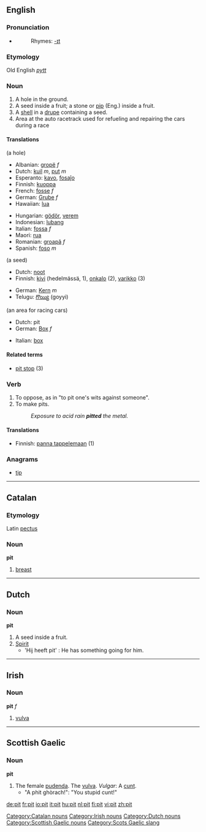 ==English==

===Pronunciation===
* {{IPA|/'pɪt/}}
*:Rhymes: [[Rhymes:English:-ɪt|-ɪt]]

===Etymology===
Old English ''[[pytt]]''

===Noun===
{{en-noun}}

# A hole in the ground.
# A seed inside a fruit; a stone or [[pip]] (Eng.) inside a fruit.
# A [[shell]] in a [[drupe]] containing a seed.
# Area at the auto racetrack used for refueling and repairing the cars during a race

====Translations====
(a hole)
{{top}}
*Albanian: [[gropë]] ''f''
*Dutch: [[kuil]] ''m'', [[put]] ''m''
*Esperanto: [[kavo]], [[fosaĵo]]
*Finnish: [[kuoppa]]
*French: [[fosse]] ''f''
*German: [[Grube]] ''f''
*Hawaiian: [[lua]]
{{mid}}
*Hungarian: [[gödör]], [[verem]]
*Indonesian: [[lubang]]
*Italian: [[fossa]] ''f''
*Maori: [[rua]]
*Romanian: [[groapă]] ''f''
*Spanish: [[foso]] ''m''
{{bottom}}

(a seed)
{{top}}
*Dutch: [[noot#Dutch|noot]]
*Finnish: [[kivi]] (hedelmässä, 1), [[onkalo]] (2), [[varikko]] (3)
{{mid}}
*German: [[Kern]] ''m''
*Telugu: [[గొయ్యి]] (goyyi)
{{bottom}}

(an area for racing cars)
{{top}}
*Dutch: pit
*German: [[Box]] ''f''
{{mid}}
*Italian: [[box]] {{m}}
{{bottom}}

====Related terms====
* [[pit stop]] (3)

===Verb===
{{en-verb|pit|t|ed}}

# To oppose, as in "to pit one's wits against someone".
# To make pits. 
#:''Exposure to acid rain '''pitted''' the metal.''

====Translations====
*Finnish: [[panna tappelemaan]] (1)

===Anagrams===
*[[tip]]

----

==Catalan==

===Etymology===
Latin [[pectus]]
===Noun===
'''pit'''

# [[breast]]

----

==Dutch==

===Noun===
'''pit'''

# A seed inside a fruit.
# [[Spirit]]
#* 'Hij heeft pit' : He has something going for him.

----

==Irish==

===Noun===
'''pit''' ''f''

# [[vulva]]

----

==Scottish Gaelic==

===Noun===
'''pit''' {{f}}

#The female [[pudenda]]. The [[vulva]]. ''Vulgar'': A [[cunt]].
#* "A phit ghòrach!": "You stupid cunt!"

[[Category:Catalan nouns]]
[[Category:Irish nouns]]

[[Category:Dutch nouns]]
[[Category:Scottish Gaelic nouns]]
[[Category:Scots Gaelic slang]]

[[de:pit]]
[[fr:pit]]
[[io:pit]]
[[it:pit]]
[[hu:pit]]
[[nl:pit]]
[[fi:pit]]
[[vi:pit]]
[[zh:pit]]